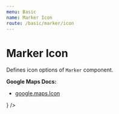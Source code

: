 ```yaml
---
menu: Basic
name: Marker Icon
route: /basic/marker/icon
---
```




# Marker Icon

Defines icon options of `Marker` component.

**Google Maps Docs:**

- [google.maps.Icon](https://developers.google.com/maps/documentation/javascript/reference#Icon)

<Playground>
  <DocsMap
    zoom={8}
    center={{ lat: 36, lng: -122 }}
  >
    <Marker
      label="Label"
      position={{ lat: 36, lng: -122 }}
      icon={
        <MarkerIcon
          url={Icon}
          origin={{ x: 0, y: 0 }}
          anchor={{ x: 50, y: 50 }}
          labelOrigin={{ x: 50, y: 50 }}
          size={{ width: 100, height: 100 }}
          scaledSize={{ width: 100, height: 100 }}
        />
      }
    />
  </DocsMap>
</Playground>

<PropsTable of={MarkerIcon} />
